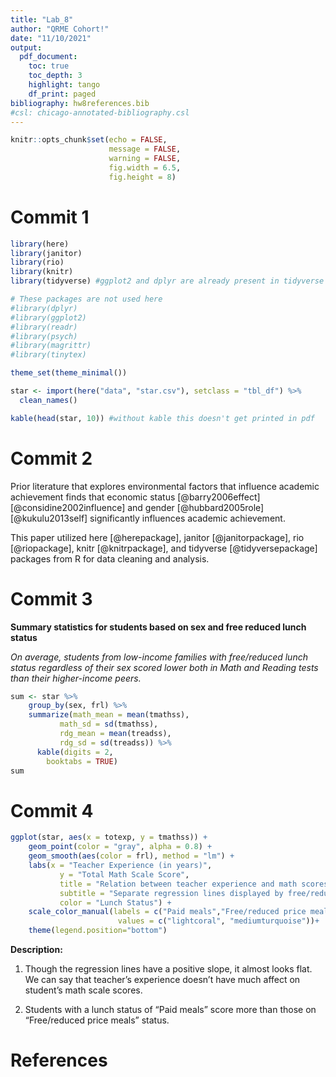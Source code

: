 ```yaml
---
title: "Lab_8"
author: "QRME Cohort!"
date: "11/10/2021"
output:
  pdf_document: 
    toc: true
    toc_depth: 3
    highlight: tango
    df_print: paged
bibliography: hw8references.bib 
#csl: chicago-annotated-bibliography.csl
---
```


```r
knitr::opts_chunk$set(echo = FALSE,
                      message = FALSE,
                      warning = FALSE,
                      fig.width = 6.5, 
                      fig.height = 8)
```

\newpage # Commit 1

```r

library(here)
library(janitor)
library(rio)
library(knitr)
library(tidyverse) #ggplot2 and dplyr are already present in tidyverse

# These packages are not used here
#library(dplyr)
#library(ggplot2)
#library(readr) 
#library(psych)
#library(magrittr)
#library(tinytex)

theme_set(theme_minimal())
```

```r
star <- import(here("data", "star.csv"), setclass = "tbl_df") %>%
  clean_names()

kable(head(star, 10)) #without kable this doesn't get printed in pdf
```

\newpage # Commit 2

Prior literature that explores environmental factors that influence academic achievement
finds that economic status [@barry2006effect] [@considine2002influence] and gender [@hubbard2005role] [@kukulu2013self] 
significantly influences academic achievement. 

This paper utilized here [@herepackage], janitor [@janitorpackage], rio [@riopackage], knitr [@knitrpackage], and tidyverse [@tidyversepackage] packages from R for data cleaning and analysis. 

\newpage # Commit 3

**Summary statistics for students based on sex and free reduced lunch status**

*On average, students from low-income families with free/reduced lunch status regardless of their sex scored lower both in Math and Reading tests than their higher-income peers.*

```r
sum <- star %>% 
    group_by(sex, frl) %>% 
    summarize(math_mean = mean(tmathss),
           math_sd = sd(tmathss),
           rdg_mean = mean(treadss),
           rdg_sd = sd(treadss)) %>%
      kable(digits = 2,
        booktabs = TRUE)
sum
```

\newpage # Commit 4

```r
ggplot(star, aes(x = totexp, y = tmathss)) +
    geom_point(color = "gray", alpha = 0.8) +
    geom_smooth(aes(color = frl), method = "lm") +
    labs(x = "Teacher Experience (in years)",
           y = "Total Math Scale Score",
           title = "Relation between teacher experience and math scores",
           subtitle = "Separate regression lines displayed by free/reduced price lunch status",
           color = "Lunch Status") +
    scale_color_manual(labels = c("Paid meals","Free/reduced price meals"),
                        values = c("lightcoral", "mediumturquoise"))+
    theme(legend.position="bottom") 
```
**Description:**

1. Though the regression lines have a positive slope, it almost looks flat. We can say that teacher's experience doesn't have much affect on student's math scale scores.    

2. Students with a lunch status of "Paid meals" score more than those on "Free/reduced price meals" status.


\newpage # References

